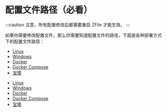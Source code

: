 
# 配置文件路径（必看）

:::caution
注意，所有配置修改后都需要重启 ZFile 才能生效。
:::

如果你需要修改配置文件，那么你需要知道配置文件的路径，下面是各种部署方式下的配置文件路径：

<Tabs>
<TabItem value="os" label="开源版">

- [Linux](/install/os-linux#config)
- [Windows](/install/os-windows#config)
- [Docker](/install/os-docker#config)
- [Docker Compose](/install/os-docker#config2)
- [宝塔](/install/os-baota#config)


</TabItem>
<TabItem value="pro" label="捐赠版">

- [Linux](/install/pro-linux#config)
- [Windows](/install/pro-windows#config)
- [Docker](/install/pro-docker#config)
- [Docker Compose](/install/pro-docker#config2)
- [宝塔](/install/pro-baota#config)

</TabItem>
</Tabs>
